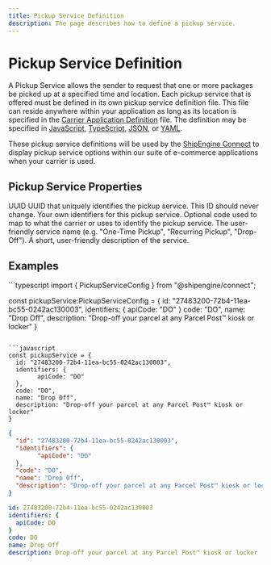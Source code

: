 ```yaml
---
title: Pickup Service Definition
description: The page describes how to define a pickup service.
---
```



Pickup Service Definition
===============================================
A Pickup Service allows the sender to request that one or more packages be picked up at a specified time and location. Each pickup service that is offered must be defined
in its own pickup service definition file. This file can reside anywhere within your application as long as its location is specified in the [Carrier Application Definition](./carrier.mdx) file.
 The definition may be specified in [JavaScript](https://developer.mozilla.org/en-US/docs/Web/JavaScript), [TypeScript](https://www.typescriptlang.org/), [JSON](https://developer.mozilla.org/en-US/docs/Web/JavaScript/Reference/Global_Objects/JSON), or
  [YAML](https://en.wikipedia.org/wiki/YAML).

These pickup service definitions will be used by the [ShipEngine Connect](./../index.mdx) to display pickup service options within our suite of e-commerce applications when your carrier is used.



Pickup Service Properties
----------------------------------------------
<Reference>

  <Field name="id" required={true}>
    <Type>
      UUID
    </Type>
    <Description>
      UUID that uniquely identifies the pickup service. This ID should never change.
    </Description>
  </Field>

  <Field name="identifiers" type="object" required={false}>
    <Description>
      Your own identifiers for this pickup service.
    </Description>
  </Field>

  <Field name="code" type="string" required={false}>
    <Description>
      Optional code used to map to what the carrier or uses to identify the pickup service.
    </Description>
  </Field>

  <Field name="name" type="string" required={true}>
    <Description>
      The user-friendly service name (e.g. "One-Time Pickup", "Recurring Pickup", "Drop-Off").
    </Description>
  </Field>

  <Field name="description" type="string" required={false}>
    <Description>
      A short, user-friendly description of the service.
    </Description>
  </Field>
</Reference>



Examples
-----------------------------------------------

<CodeWrapper>
```typescript
import { PickupServiceConfig } from "@shipengine/connect";

const pickupService:PickupServiceConfig = {
  id: "27483200-72b4-11ea-bc55-0242ac130003",
  identifiers: {
        apiCode: "DO"
  }
  code: "DO",
  name: "Drop Off",
  description: "Drop-off your parcel at any Parcel Post™ kiosk or locker"
}
```

```javascript
const pickupService = {
  id: "27483200-72b4-11ea-bc55-0242ac130003",
  identifiers: {
        apiCode: "DO"
  },
  code: "DO",
  name: "Drop Off",
  description: "Drop-off your parcel at any Parcel Post™ kiosk or locker"
}
```

```json
{
  "id": "27483200-72b4-11ea-bc55-0242ac130003",
  "identifiers": {
        "apiCode": "DO"
  },
  "code": "DO",
  "name": "Drop Off",
  "description": "Drop-off your parcel at any Parcel Post™ kiosk or locker"
}
```

```yaml
id: 27483200-72b4-11ea-bc55-0242ac130003
identifiers: {
  apiCode: DO
}
code: DO
name: Drop Off
description: Drop-off your parcel at any Parcel Post™ kiosk or locker
```
</CodeWrapper>
